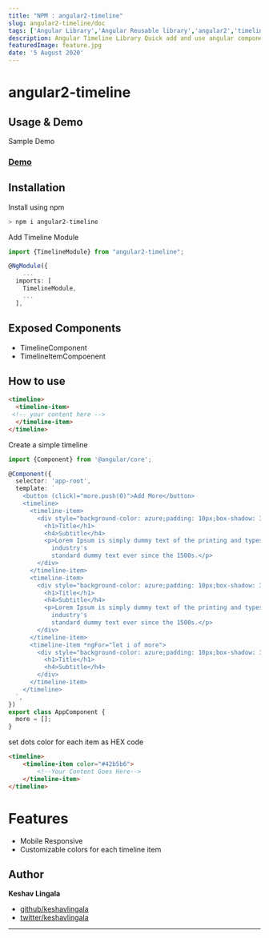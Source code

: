 ```yaml
---
title: "NPM : angular2-timeline"
slug: angular2-timeline/doc
tags: ['Angular Library','Angular Reusable library','angular2','timeline','npm module']
description: Angular Timeline Library Quick add and use angular component in you application useful for many data view and time based views.
featuredImage: feature.jpg
date: '5 August 2020'
---
```


# angular2-timeline

## Usage & Demo
Sample Demo
### [Demo](http://keshavlingala.github.io/angular2-timeline/)

## Installation
Install using npm
```bash
> npm i angular2-timeline
```

Add Timeline Module
```typescript
import {TimelineModule} from "angular2-timeline";

@NgModule({
    ...
  imports: [
    TimelineModule,
    ...
  ],
```
## Exposed Components

- TimelineComponent
- TimelineItemCompoenent

## How to use
```html
<timeline>
  <timeline-item>
 <!-- your content here -->
  </timeline-item>
</timeline>
```
Create a simple timeline
```typescript
import {Component} from '@angular/core';

@Component({
  selector: 'app-root',
  template: `
    <button (click)="more.push(0)">Add More</button>
    <timeline>
      <timeline-item>
        <div style="background-color: azure;padding: 10px;box-shadow: 3px 3px 15px 3px #6565656b;">
          <h1>Title</h1>
          <h4>Subtitle</h4>
          <p>Lorem Ipsum is simply dummy text of the printing and typesetting industry. Lorem Ipsum has been the
            industry's
            standard dummy text ever since the 1500s.</p>
        </div>
      </timeline-item>
      <timeline-item>
        <div style="background-color: azure;padding: 10px;box-shadow: 3px 3px 15px 3px #6565656b;">
          <h1>Title</h1>
          <h4>Subtitle</h4>
          <p>Lorem Ipsum is simply dummy text of the printing and typesetting industry. Lorem Ipsum has been the
            industry's
            standard dummy text ever since the 1500s.</p>
        </div>
      </timeline-item>
      <timeline-item *ngFor="let i of more">
        <div style="background-color: azure;padding: 10px;box-shadow: 3px 3px 15px 3px #6565656b;">
          <h1>Title</h1>
          <h4>Subtitle</h4>
        </div>
      </timeline-item>
    </timeline>
  `,
})
export class AppComponent {
  more = [];
}
```

set dots color for each item as HEX code
```html
<timeline>
    <timeline-item color="#42b5b6">
        <!--Your Content Goes Here-->
    </timeline-item>
</timeline>
```

# Features
- Mobile Responsive
- Customizable colors for each timeline item

## Author

**Keshav Lingala**

+ [github/keshavlingala](https://github.com/keshavlingala)
+ [twitter/keshavlingala](http://twitter.com/keshavlingala)

***



